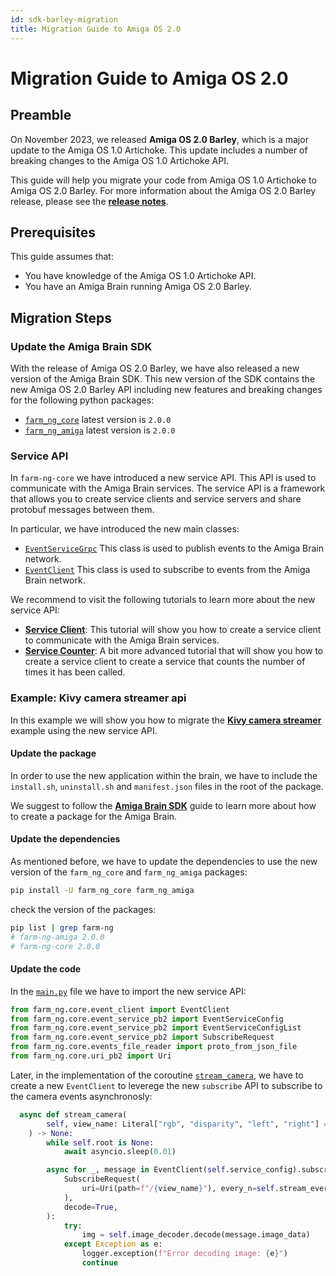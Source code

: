 ```yaml
---
id: sdk-barley-migration
title: Migration Guide to Amiga OS 2.0
---
```


# Migration Guide to Amiga OS 2.0

## Preamble

On November 2023, we released **Amiga OS 2.0 Barley**, which is a major update to the Amiga OS 1.0 Artichoke. This update includes a number of breaking changes to the Amiga OS 1.0 Artichoke API.

This guide will help you migrate your code from Amiga OS 1.0 Artichoke to Amiga OS 2.0 Barley. For more information about the Amiga OS 2.0 Barley release, please see the [**release notes**](/docs/release-notes/release-02).


## Prerequisites

This guide assumes that:

- You have knowledge of the Amiga OS 1.0 Artichoke API.
- You have an Amiga Brain running Amiga OS 2.0 Barley.

## Migration Steps

### Update the Amiga Brain SDK

With the release of Amiga OS 2.0 Barley, we have also released a new version of the Amiga Brain SDK. This new version of the SDK contains the new Amiga OS 2.0 Barley API including new features and breaking changes for the following python packages:

- [`farm_ng_core`](https://github.com/farm-ng/farm-ng-core/releases/tag/v2.0.0)  latest version is `2.0.0`
- [`farm_ng_amiga`](https://github.com/farm-ng/farm-ng-amiga/releases/tag/v2.0.0) latest version is `2.0.0`

### Service API

In `farm-ng-core` we have introduced a new service API. This API is used to communicate with the Amiga Brain services. The service API is a framework that allows you to create service clients and service servers and share protobuf messages between them.

In particular, we have introduced the new main classes:

- [`EventServiceGrpc`](https://github.com/farm-ng/farm-ng-core/blob/75c13325a156613f6c60b9c517f1ef8b87e8cace/py/farm_ng/core/event_service.py#L67) This class is used to publish events to the Amiga Brain network.
- [`EventClient`](https://github.com/farm-ng/farm-ng-core/blob/75c13325a156613f6c60b9c517f1ef8b87e8cace/py/farm_ng/core/event_client.py#L66) This class is used to subscribe to events from the Amiga Brain network.

We recommend to visit the following tutorials to learn more about the new service API:

- [**Service Client**](/docs/examples/service_client): This tutorial will show you how to create a service client to communicate with the Amiga Brain services.
- [**Service Counter**](/docs/examples/service_counter): A bit more advanced tutorial that will show you how to create a service client to create a service that counts the number of times it has been called.


### Example: Kivy camera streamer api

In this example we will show you how to migrate the [**Kivy camera streamer**](https://github.com/farm-ng/camera-streamer-kivy) example using the new service API.

#### Update the package

In order to use the new application within the brain, we have to include
the `install.sh`, `uninstall.sh` and `manifest.json` files in the root of the package.

We suggest to follow the [**Amiga Brain SDK**](/docs/brain/brain-apps-kivy) guide to learn more about how to create a package for the Amiga Brain.

#### Update the dependencies

As mentioned before, we have to update the dependencies to use the new version of the `farm_ng_core` and `farm_ng_amiga` packages:

```bash
pip install -U farm_ng_core farm_ng_amiga
```

check the version of the packages:

```bash
pip list | grep farm-ng
# farm-ng-amiga 2.0.0
# farm-ng-core 2.0.0
```

#### Update the code

In the [`main.py`](https://github.com/farm-ng/camera-streamer-kivy/blob/2d701d8e79ca331e1afe0c9838a562a43371e2f4/src/main.py) file we have to import the new service API:

```python
from farm_ng.core.event_client import EventClient
from farm_ng.core.event_service_pb2 import EventServiceConfig
from farm_ng.core.event_service_pb2 import EventServiceConfigList
from farm_ng.core.event_service_pb2 import SubscribeRequest
from farm_ng.core.events_file_reader import proto_from_json_file
from farm_ng.core.uri_pb2 import Uri
```

Later, in the implementation of the coroutine [`stream_camera`](https://github.com/farm-ng/camera-streamer-kivy/blob/2d701d8e79ca331e1afe0c9838a562a43371e2f4/src/main.py#L85C3-L102C25), we have to create a new `EventClient` to leverege the new `subscribe` API to subscribe to the camera events asynchronosly:

```python
  async def stream_camera(
        self, view_name: Literal["rgb", "disparity", "left", "right"] = "rgb"
    ) -> None:
        while self.root is None:
            await asyncio.sleep(0.01)

        async for _, message in EventClient(self.service_config).subscribe(
            SubscribeRequest(
                uri=Uri(path=f"/{view_name}"), every_n=self.stream_every_n
            ),
            decode=True,
        ):
            try:
                img = self.image_decoder.decode(message.image_data)
            except Exception as e:
                logger.exception(f"Error decoding image: {e}")
                continue
```
